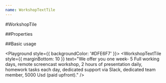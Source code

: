 ```yaml
---
name: WorkshopTextTile
---
```



#WorkshopTile

##Properties

<PropsTable of={WorkshopTextTile} />

##Basic usage

<Playground style={{ backgroundColor: '#DFE6F7' }}>
  <WorkshopTextTile
    style={{ marginBottom: 10 }}
    text="We offer you one week- 5 Full working days, remote screencast workshop, 2 hours of presentation daily, homework tasks each day, dedicated support via Slack, dedicated team member, 5000 Usd (paid upfront)."
  />
</Playground>
